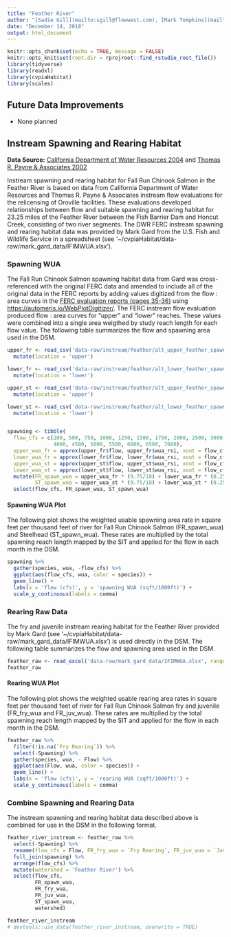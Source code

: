 ```yaml
---
title: "Feather River"
author: "[Sadie Gill](mailto:sgill@flowwest.com), [Mark Tompkins](mailto:mtompkins@flowwest.com)"
date: "December 14, 2018"
output: html_document
---
```


```r
knitr::opts_chunk$set(echo = TRUE, message = FALSE)
knitr::opts_knit$set(root.dir = rprojroot::find_rstudio_root_file())
library(tidyverse)
library(readxl)
library(cvpiaHabitat)
library(scales)
```

## Future Data Improvements
* None planned

## Instream Spawning and Rearing Habitat

**Data Source:** [California Department of Water Resources 2004](https://s3-us-west-2.amazonaws.com/cvpiahabitat-r-package/cvpia-sit-model-inputs/Feather_FERC_IFIM_Phase_2.pdf) and [Thomas R. Payne & Associates 2002](https://s3-us-west-2.amazonaws.com/cvpiahabitat-r-package/cvpia-sit-model-inputs/Payne2002_FeatherRiverIFIM+7-22-02.pdf)

Instream spawning and rearing habitat for Fall Run Chinook Salmon in the Feather River is based on data from California Department of Water Resources and Thomas R. Payne & Associates instream flow evaluations for the relicensing of Oroville facilities. These evaluations developed relationships between flow and suitable spawning and rearing habitat for 23.25 miles of the Feather River between the Fish Barrier Dam and Honcut Creek, consisting of two river segments. The DWR FERC instream spawning and rearing habitat data was provided by Mark Gard from the U.S. Fish and Wildlife Service in a spreadsheet (see '~/cvpiaHabitat/data-raw/mark_gard_data/IFIMWUA.xlsx').

### Spawning WUA
The Fall Run Chinook Salmon spawning habitat data from Gard was cross-referenced with the original FERC data and amended to include all of the original data in the FERC reports by adding values digitized from the flow : area curves in the [FERC evaluation reports (pages 35-36)](https://s3-us-west-2.amazonaws.com/cvpiahabitat-r-package/cvpia-sit-model-inputs/Feather_FERC_IFIM_Phase_2.pdf) using <https://automeris.io/WebPlotDigitizer/>. The FERC instream flow evaluation produced flow : area curves for "upper" and "lower" reaches. These values were combined into a single area weigthed by study reach length for each flow value. The following table summarizes the flow and spawning area used in the DSM. 

```r
upper_fr <- read_csv('data-raw/instream/feather/alt_upper_feather_spawn_wua_rsi.csv') %>%
  mutate(location = 'upper')

lower_fr <- read_csv('data-raw/instream/feather/alt_lower_feather_spawn_wua_rsi.csv') %>%
  mutate(location = 'lower')

upper_st <- read_csv('data-raw/instream/feather/alt_upper_feather_spawn_wua_rsi_steelhead.csv') %>%
  mutate(location = 'upper')

lower_st <- read_csv('data-raw/instream/feather/alt_lower_feather_spawn_wua_rsi_steelhead.csv') %>%
  mutate(location = 'lower')


spawning <- tibble(
  flow_cfs = c(200, 500, 750, 1000, 1250, 1500, 1750, 2000, 2500, 3000, 3500, 
               4000, 4500, 5000, 5500, 6000, 6500, 7000),
  upper_wua_fr = approx(upper_fr$flow, upper_fr$wua_rsi, xout = flow_cfs, rule = 2)$y,
  lower_wua_fr = approx(lower_fr$flow, lower_fr$wua_rsi, xout = flow_cfs, rule = 2)$y,
  upper_wua_st = approx(upper_st$flow, upper_st$wua_rsi, xout = flow_cfs, rule = 2)$y,
  lower_wua_st = approx(lower_st$flow, lower_st$wua_rsi, xout = flow_cfs, rule = 2)$y) %>% 
  mutate(FR_spawn_wua = upper_wua_fr * (9.75/18) + lower_wua_fr * (8.25/18),
         ST_spawn_wua = upper_wua_st * (9.75/18) + lower_wua_st * (8.25/18)) %>%
  select(flow_cfs, FR_spawn_wua, ST_spawn_wua)

```

#### Spawning WUA Plot

The following plot shows the weighted usable spawning area rate in square feet per thousand feet of river for Fall Run Chinook Salmon (FR_spawn_wua) and Steelhead (ST_spawn_wua). These rates are multiplied by the total spawning reach length mapped by the SIT and applied for the flow in each month in the DSM.

```r
spawning %>% 
  gather(species, wua, -flow_cfs) %>% 
  ggplot(aes(flow_cfs, wua, color = species)) +
  geom_line() +
  labs(x = 'flow (cfs)', y = 'spawning WUA (sqft/1000ft)') +
  scale_y_continuous(labels = comma)
```

### Rearing Raw Data
The fry and juvenile instream rearing habitat for the Feather River provided by Mark Gard (see '~/cvpiaHabitat/data-raw/mark_gard_data/IFIMWUA.xlsx') is used directly in the DSM. The following table summarizes the flow and spawning area used in the DSM.

```r
feather_raw <- read_excel('data-raw/mark_gard_data/IFIMWUA.xlsx', range = "A1:D8", sheet = 'Feather')
feather_raw
```

#### Rearing WUA Plot

The following plot shows the weighted usable rearing area rates in square feet per thousand feet of river for Fall Run Chinook Salmon fry and juvenile (FR_fry_wua and FR_juv_wua). These rates are multiplied by the total spawning reach length mapped by the SIT and applied for the flow in each month in the DSM.

```r
feather_raw %>%
  filter(!is.na(`Fry Rearing`)) %>%
  select(-Spawning) %>%
  gather(species, wua, - Flow) %>%
  ggplot(aes(Flow, wua, color = species)) +
  geom_line() +
  labs(x = 'flow (cfs)', y = 'rearing WUA (sqft/1000ft)') +
  scale_y_continuous(labels = comma)
```

### Combine Spawning and Rearing Data
The instream spawning and rearing habitat data described above is combined for use in the DSM in the following format. 

```r
feather_river_instream <- feather_raw %>% 
  select(-Spawning) %>% 
  rename(flow_cfs = Flow, FR_fry_wua = `Fry Rearing`, FR_juv_wua = `Juv Rearing`) %>% 
  full_join(spawning) %>% 
  arrange(flow_cfs) %>% 
  mutate(watershed = 'Feather River') %>%
  select(flow_cfs,
         FR_spawn_wua,
         FR_fry_wua,
         FR_juv_wua,
         ST_spawn_wua,
         watershed)

feather_river_instream  
# devtools::use_data(feather_river_instream, overwrite = TRUE)
```
